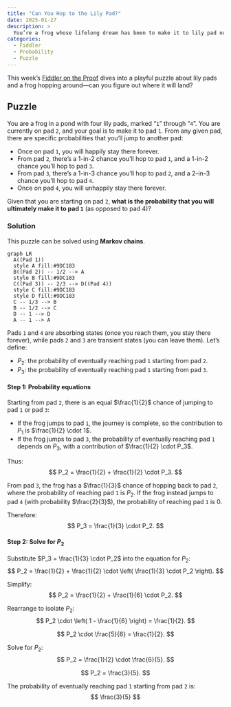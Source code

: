 ```yaml
---
title: "Can You Hop to the Lily Pad?"
date: 2025-01-27
description: >
  You’re a frog whose lifelong dream has been to make it to lily pad number 1. Do you have what it takes to realize this dream, or will random hopping lead you astray?
categories:
  - Fiddler
  - Probability
  - Puzzle
---
```


This week's [Fiddler on the Proof](https://thefiddler.substack.com/p/can-you-hop-to-the-lily-pad) dives into a playful puzzle about lily pads and a frog hopping around—can you figure out where it will land?

## Puzzle

You are a frog in a pond with four lily pads, marked “`1`” through “`4`”. You are currently on pad `2`, and your goal is to make it to pad `1`. From any given pad, there are specific probabilities that you’ll jump to another pad:

- Once on pad `1`, you will happily stay there forever.
- From pad `2`, there’s a 1-in-2 chance you’ll hop to pad `1`, and a 1-in-2 chance you’ll hop to pad `3`.
- From pad `3`, there’s a 1-in-3 chance you’ll hop to pad `2`, and a 2-in-3 chance you’ll hop to pad `4`.
- Once on pad `4`, you will unhappily stay there forever.

Given that you are starting on pad `2`, **what is the probability that you will ultimately make it to pad `1`** (as opposed to pad 4)?

### Solution

This puzzle can be solved using **Markov chains**.

```mermaid
graph LR
  A((Pad 1))
  style A fill:#9DC183
  B((Pad 2)) -- 1/2 --> A
  style B fill:#9DC183
  C((Pad 3)) -- 2/3 --> D((Pad 4))
  style C fill:#9DC183
  style D fill:#9DC183
  C -- 1/3 --> B
  B -- 1/2 --> C
  D -- 1 --> D
  A -- 1 --> A
```

Pads `1` and `4` are absorbing states (once you reach them, you stay there forever), while pads `2` and `3` are transient states (you can leave them). Let’s define:

- $P_2$: the probability of eventually reaching pad `1` starting from pad `2`.
- $P_3$: the probability of eventually reaching pad `1` starting from pad `3`.

#### Step 1: Probability equations

Starting from pad `2`, there is an equal $\frac{1}{2}$ chance of jumping to pad `1` or pad `3`:

- If the frog jumps to pad `1`, the journey is complete, so the contribution to $P_1$ is $\frac{1}{2} \cdot 1$.
- If the frog jumps to pad `3`, the probability of eventually reaching pad `1` depends on $P_3$, with a contribution of $\frac{1}{2} \cdot P_3$.

Thus:
$$
P_2 = \frac{1}{2} + \frac{1}{2} \cdot P_3.
$$

From pad `3`, the frog has a $\frac{1}{3}$ chance of hopping back to pad `2`, where the probability of reaching pad `1` is $P_2$. If the frog instead jumps to pad `4` (with probability $\frac{2}{3}$), the probability of reaching pad `1` is $0$.

Therefore:
$$
P_3 = \frac{1}{3} \cdot P_2.
$$

#### Step 2: Solve for $P_2$

Substitute $P_3 = \frac{1}{3} \cdot P_2$ into the equation for $P_2$:
$$
P_2 = \frac{1}{2} + \frac{1}{2} \cdot \left( \frac{1}{3} \cdot P_2 \right).
$$

Simplify:
$$
P_2 = \frac{1}{2} + \frac{1}{6} \cdot P_2.
$$

Rearrange to isolate $P_2$:
$$
P_2 \cdot \left( 1 - \frac{1}{6} \right) = \frac{1}{2}.
$$

$$
P_2 \cdot \frac{5}{6} = \frac{1}{2}.
$$

Solve for $P_2$:
$$
P_2 = \frac{1}{2} \cdot \frac{6}{5}.
$$

$$
P_2 = \frac{3}{5}.
$$

The probability of eventually reaching pad `1` starting from pad `2` is:
$$
\frac{3}{5}
$$
